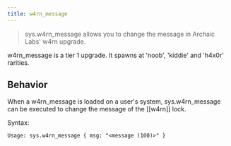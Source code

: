 ```yaml
---
title: w4rn_message
---
```


> sys.w4rn_message allows you to change the message in Archaic Labs' w4rn upgrade.

w4rn_message is a tier 1 upgrade. It spawns at 'noob', 'kiddie' and 'h4x0r' rarities.

## Behavior

When a w4rn_message is loaded on a user's system, sys.w4rn_message can be executed to change the message of the [[w4rn]] lock.

Syntax:

```
Usage: sys.w4rn_message { msg: "<message (100)>" }
```
